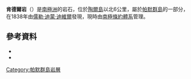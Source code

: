 {{coord|63|30|S|59|49|W|source:GNIS|display=title}}

'''肯德爾岩'''（{{lang-en|Kendall Rocks}}）是[[南極洲|南極洲]]的岩石，位於[[陶爾島|陶爾島]]以北6公里，屬於[[帕默群島|帕默群島]]的一部分，在1838年由[[儒勒·迪蒙·迪維爾|儒勒·迪蒙·迪維爾]]發現，現時由[[南極條約體系|南極條約體系]]管理。

==參考資料==
*{{cite gnis | type = antarid | id = 7853| name = Kendall Rocks | accessdate = 2013-04-25}}
*{{usgs-gazetteer|id=7853}}

{{DEFAULTSORT:Kendall Rocks}}
[[Category:帕默群島岩層|Category:帕默群島岩層]]


{{PalmerArchipelago-geo-stub}}